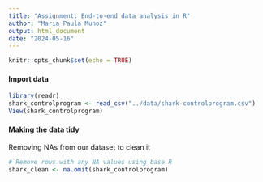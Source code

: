 ```yaml
---
title: "Assignment: End-to-end data analysis in R"
author: "Maria Paula Munoz"
output: html_document
date: "2024-05-16"
---
```


```r
knitr::opts_chunk$set(echo = TRUE)
```





#### Import data

```r
library(readr)
shark_controlprogram <- read_csv("../data/shark-controlprogram.csv")
View(shark_controlprogram)
```

#### Making the data tidy

Removing NAs from our dataset to clean it 
```r
# Remove rows with any NA values using base R
shark_clean <- na.omit(shark_controlprogram)
```

 